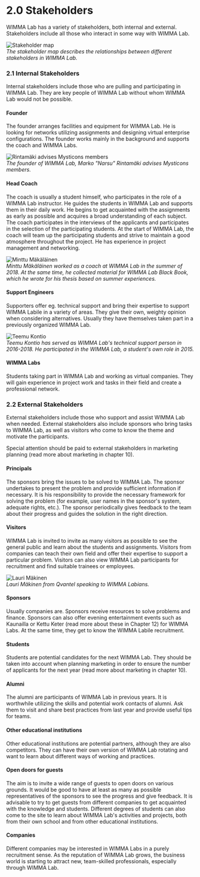 # 2.0 Stakeholders

WIMMA Lab has a variety of stakeholders, both internal and external. Stakeholders include all those who interact in some way with WIMMA Lab.

![Stakeholder map](../images/image004.jpg)  
*The stakeholder map describes the relationships between different stakeholders in WIMMA Lab.*

### 2.1 Internal Stakeholders

Internal stakeholders include those who are pulling and participating in WIMMA Lab. They are key people of WIMMA Lab without whom WIMMA Lab would not be possible.

#### Founder
The founder arranges facilities and equipment for WIMMA Lab. He is looking for networks utilizing assignments and designing virtual enterprise configurations. The founder works mainly in the background and supports the coach and WIMMA Labs.

![Rintamäki advises Mysticons members](../images/image005.jpg)  
*The founder of WIMMA Lab, Marko "Narsu" Rintamäki advises Mysticons members.*

#### Head Coach
The coach is usually a student himself, who participates in the role of a WIMMA Lab instructor. He guides the students in WIMMA Lab and supports them in their daily work. He begins to get acquainted with the assignments as early as possible and acquires a broad understanding of each subject. The coach participates in the interviews of the applicants and participates in the selection of the participating students. At the start of WIMMA Lab, the coach will team up the participating students and strive to maintain a good atmosphere throughout the project. He has experience in project management and networking.

![Minttu Mäkäläinen](../images/image006.jpg)  
*Minttu Mäkäläinen worked as a coach at WIMMA Lab in the summer of 2018. At the same time, he collected material for WIMMA Lab Black Book, which he wrote for his thesis based on summer experiences.*

#### Support Engineers
Supporters offer eg. technical support and bring their expertise to support WIMMA Labile in a variety of areas. They give their own, weighty opinion when considering alternatives. Usually they have themselves taken part in a previously organized WIMMA Lab.

![Teemu Kontio](../images/image007.jpg)   
*Teemu Kontio has served as WIMMA Lab's technical support person in 2016-2018. He participated in the WIMMA Lab, a student's own role in 2015.*

#### WIMMA Labs
Students taking part in WIMMA Lab and working as virtual companies. They will gain experience in project work and tasks in their field and create a professional network.

### 2.2 External Stakeholders

External stakeholders include those who support and assist WIMMA Lab when needed. External stakeholders also include sponsors who bring tasks to WIMMA Lab, as well as visitors who come to know the theme and motivate the participants.

Special attention should be paid to external stakeholders in marketing planning (read more about marketing in chapter 10).

#### Principals
The sponsors bring the issues to be solved to WIMMA Lab. The sponsor undertakes to present the problem and provide sufficient information if necessary. It is his responsibility to provide the necessary framework for solving the problem (for example, user names in the sponsor's system, adequate rights, etc.). The sponsor periodically gives feedback to the team about their progress and guides the solution in the right direction.

#### Visitors
WIMMA Lab is invited to invite as many visitors as possible to see the general public and learn about the students and assignments. Visitors from companies can teach their own field and offer their expertise to support a particular problem. Visitors can also view WIMMA Lab participants for recruitment and find suitable trainees or employees.

![Lauri Mäkinen](../images/image008.jpg)  
*Lauri Mäkinen from Qvantel speaking to WIMMA Labians.*

#### Sponsors
Usually companies are. Sponsors receive resources to solve problems and finance. Sponsors can also offer evening entertainment events such as Kaunailla or Kettu Keter (read more about these in Chapter 12) for WIMMA Labs. At the same time, they get to know the WIMMA Labile recruitment.

#### Students
Students are potential candidates for the next WIMMA Lab. They should be taken into account when planning marketing in order to ensure the number of applicants for the next year (read more about marketing in chapter 10).

#### Alumni
The alumni are participants of WIMMA Lab in previous years. It is worthwhile utilizing the skills and potential work contacts of alumni. Ask them to visit and share best practices from last year and provide useful tips for teams.

#### Other educational institutions
Other educational institutions are potential partners, although they are also competitors. They can have their own version of WIMMA Lab rotating and want to learn about different ways of working and practices.

#### Open doors for guests
The aim is to invite a wide range of guests to open doors on various grounds. It would be good to have at least as many as possible representatives of the sponsors to see the progress and give feedback. It is advisable to try to get guests from different companies to get acquainted with the knowledge and students. Different degrees of students can also come to the site to learn about WIMMA Lab's activities and projects, both from their own school and from other educational institutions.

#### Companies
Different companies may be interested in WIMMA Labs in a purely recruitment sense. As the reputation of WIMMA Lab grows, the business world is starting to attract new, team-skilled professionals, especially through WIMMA Lab.

